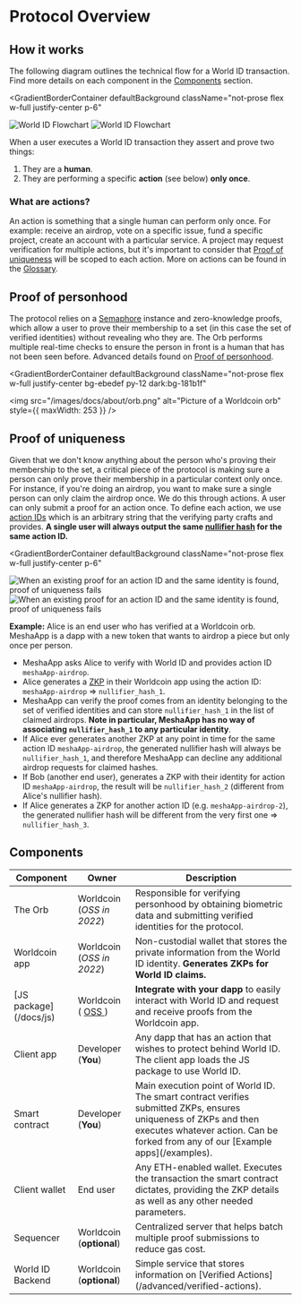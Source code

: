 
# Protocol Overview

## How it works

The following diagram outlines the technical flow for a World ID transaction. Find more details on each component in the [Components](#components) section.

<GradientBorderContainer
  defaultBackground
  className="not-prose flex w-full justify-center p-6"
>
  <img
    src="/images/docs/about/main-flowchart-dark.svg"
    alt="World ID Flowchart"
    className="hidden dark:block"
  />
  <img
    src="/images/docs/about/main-flowchart-light.svg"
    alt="World ID Flowchart"
    className="block dark:hidden"
  />
</GradientBorderContainer>

When a user executes a World ID transaction they assert and prove two things:

1. They are a **human**.
2. They are performing a specific **action** (see below) **only once**.

### What are actions?

An action is something that a single human can perform only once. For example: receive an airdrop, vote on a specific issue, fund a specific project, create an account with a particular service. A project may request verification for multiple actions, but it's important to consider that [Proof of uniqueness](#proof-of-uniqueness) will be scoped to each action. More on actions can be found in the [Glossary](/about/glossary#actions-advanced).

## Proof of personhood

The protocol relies on a [Semaphore](https://github.com/appliedzkp/semaphore) instance and zero-knowledge proofs, which allow a user to prove their membership to a set (in this case the set of verified identities) without revealing who they are. The Orb performs multiple real-time checks to ensure the person in front is a human that has not been seen before. Advanced details found on [Proof of personhood](/advanced/proof-of-personhood).

<GradientBorderContainer
  defaultBackground
  className="not-prose flex w-full justify-center bg-ebedef py-12 dark:bg-181b1f"
>
  <img
    src="/images/docs/about/orb.png"
    alt="Picture of a Worldcoin orb"
    style={{ maxWidth: 253 }}
  />
</GradientBorderContainer>

## Proof of uniqueness

Given that we don't know anything about the person who's proving their membership to the set, a critical piece of the protocol is making sure a person can only prove their membership in a particular context only once. For instance, if you're doing an airdrop, you want to make sure a single person can only claim the airdrop once. We do this through actions. A user can only submit a proof for an action once. To define each action, we use [action IDs](/about/glossary#action-id) which is an arbitrary string that the verifying party crafts and provides. **A single user will always output the same [nullifier hash](/docs/about/glossary#nullifier-hash) for the same action ID.**

<GradientBorderContainer
  defaultBackground
  className="not-prose flex w-full justify-center p-6"
>
  <img
    src="/images/docs/about/proof-of-uniqueness-dark.svg"
    alt="When an existing proof for an action ID and the same identity is found, proof of uniqueness fails"
    className="hidden dark:block"
  />
  <img
    src="/images/docs/about/proof-of-uniqueness-light.svg"
    alt="When an existing proof for an action ID and the same identity is found, proof of uniqueness fails"
    className="block dark:hidden"
  />
</GradientBorderContainer>

**Example:**
Alice is an end user who has verified at a Worldcoin orb. MeshaApp is a dapp with a new token that wants to airdrop a piece but only once per person.

- MeshaApp asks Alice to verify with World ID and provides action ID `meshaApp-airdrop`.
- Alice generates a [ZKP](/advanced/zero-knowledge-proofs) in their Worldcoin app using the action ID: `meshaApp-airdrop` => `nullifier_hash_1`.
- MeshaApp can verify the proof comes from an identity belonging to the set of verified identities and can store `nullifier_hash_1` in the list of claimed airdrops. **Note in particular, MeshaApp has no way of associating `nullifier_hash_1` to any particular identity**.
- If Alice ever generates another ZKP at any point in time for the same action ID `meshaApp-airdrop`, the generated nullifier hash will always be `nullifier_hash_1`, and therefore MeshaApp can decline any additional airdrop requests for claimed hashes.
- If Bob (another end user), generates a ZKP with their identity for action ID `meshaApp-airdrop`, the result will be `nullifier_hash_2` (different from Alice's nullifier hash).
- If Alice generates a ZKP for another action ID (e.g. `meshaApp-airdrop-2`), the generated nullifier hash will be different from the very first one => `nullifier_hash_3`.

## Components

<div
  className="grid justify-center gap-6"
  style={{ gridTemplateColumns: 'repeat(auto-fit,minmax(0,255px))' }}
>
  <Component
    darkImage="/images/docs/about/smart-contracts-dark.svg"
    lightImage="/images/docs/about/smart-contracts-light.svg"
    title="Smart contracts"
  />
  <Component
    darkImage="/images/docs/about/sequencer-dark.svg"
    lightImage="/images/docs/about/sequencer-light.svg"
    title="Sequencer"
  />
  <Component
    darkImage="/images/docs/about/world-id-backend-dark.svg"
    lightImage="/images/docs/about/world-id-backend-light.svg"
    title="World ID backend"
  />
  <Component
    darkImage="/images/docs/about/the-orb-dark.svg"
    lightImage="/images/docs/about/the-orb-light.svg"
    title="The Orb"
  />
  <Component
    darkImage="/images/docs/about/worldcoin-app-dark.svg"
    lightImage="/images/docs/about/worldcoin-app-light.svg"
    title="Worldcoin app"
  />
  <Component
    darkImage="/images/docs/about/frontend-dark.svg"
    lightImage="/images/docs/about/frontend-light.svg"
    title="Frontend (JS package)"
  />
</div>

<table>
  <thead>
    <tr>
      <th>Component</th>
      <th>Owner</th>
      <th>Description</th>
    </tr>
  </thead>
  <tbody>
    <tr>
      <td>The Orb</td>
      <td>
        Worldcoin (<i>OSS in 2022</i>)
      </td>
      <td>
        Responsible for verifying personhood by obtaining biometric data and
        submitting verified identities for the protocol.
      </td>
    </tr>
    <tr>
      <td>Worldcoin app</td>
      <td>
        Worldcoin (<i>OSS in 2022</i>)
      </td>
      <td>
        Non-custodial wallet that stores the private information from the World
        ID identity. <b>Generates ZKPs for World ID claims.</b>
      </td>
    </tr>
    <tr>
      <td>[JS package](/docs/js)</td>
      <td>
        Worldcoin (
        <a href="https://github.com/worldcoin/world-id-js" target="_blank">
          OSS
        </a>
        )
      </td>
      <td>
        <b>Integrate with your dapp</b> to easily interact with World ID and
        request and receive proofs from the Worldcoin app.
      </td>
    </tr>
    <tr>
      <td>Client app</td>
      <td>
        Developer (<b>You</b>)
      </td>
      <td>
        Any dapp that has an action that wishes to protect behind World ID. The
        client app loads the JS package to use World ID.
      </td>
    </tr>
    <tr>
      <td>Smart contract</td>
      <td>
        Developer (<b>You</b>)
      </td>
      <td>
        Main execution point of World ID. The smart contract verifies submitted
        ZKPs, ensures uniqueness of ZKPs and then executes whatever action. Can
        be forked from any of our [Example apps](/examples).
      </td>
    </tr>
    <tr>
      <td>Client wallet</td>
      <td>End user</td>
      <td>
        Any ETH-enabled wallet. Executes the transaction the smart contract
        dictates, providing the ZKP details as well as any other needed
        parameters.
      </td>
    </tr>
    <tr>
      <td>Sequencer</td>
      <td>
        Worldcoin (<b>optional</b>)
      </td>
      <td>
        Centralized server that helps batch multiple proof submissions to reduce
        gas cost.
      </td>
    </tr>
    <tr>
      <td>World ID Backend</td>
      <td>
        Worldcoin (<b>optional</b>)
      </td>
      <td>
        Simple service that stores information on [Verified
        Actions](/advanced/verified-actions).
      </td>
    </tr>
  </tbody>
</table>

